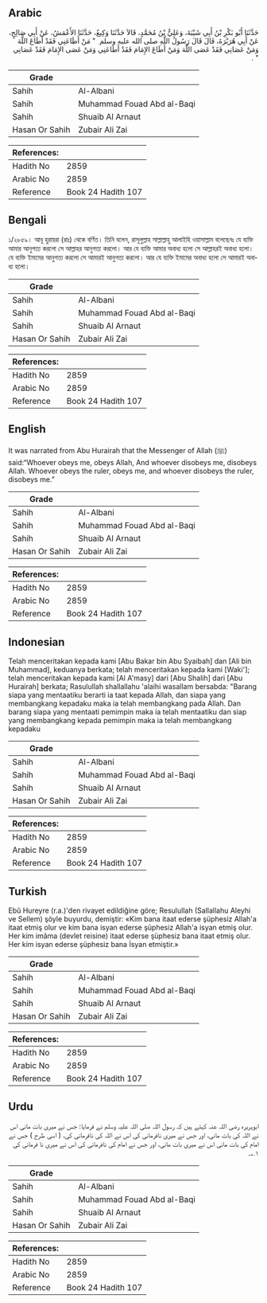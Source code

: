 ## Arabic


<div dir="rtl" lang="ar" style={{fontSize:'larger',backgroundColor:'#f8f9fa',padding:20}}>
حَدَّثَنَا أَبُو بَكْرِ بْنُ أَبِي شَيْبَةَ، وَعَلِيُّ بْنُ مُحَمَّدٍ، قَالاَ حَدَّثَنَا وَكِيعٌ، حَدَّثَنَا الأَعْمَشُ، عَنْ أَبِي صَالِحٍ، عَنْ أَبِي هُرَيْرَةَ، قَالَ قَالَ رَسُولُ اللَّهِ صلى الله عليه وسلم ‏ "‏ مَنْ أَطَاعَنِي فَقَدْ أَطَاعَ اللَّهَ وَمَنْ عَصَانِي فَقَدْ عَصَى اللَّهَ وَمَنْ أَطَاعَ الإِمَامَ فَقَدْ أَطَاعَنِي وَمَنْ عَصَى الإِمَامَ فَقَدْ عَصَانِي ‏"‏ ‏.‏
</div>
<div style={{backgroundColor:'#f8f9fa',padding:20, marginBottom: 10}}><table> <thead> <tr> <th>Grade</th> <th></th> </tr> </thead> <tbody> <tr><td>Sahih</td><td>Al-Albani</td></tr><tr><td>Sahih</td><td>Muhammad Fouad Abd al-Baqi</td></tr><tr><td>Sahih</td><td>Shuaib Al Arnaut</td></tr><tr><td>Hasan Or Sahih</td><td>Zubair Ali Zai</td></tr></tbody></table><table> <thead> <tr> <th>References:</th> <th></th> </tr> </thead> <tbody><tr><td>Hadith No</td><td>2859</td></tr><tr><td>Arabic No</td><td>2859</td></tr><tr><td>Reference</td><td>Book 24 Hadith 107</td></tr></tbody></table></div>

## Bengali


<div dir="ltr" lang="bn" style={{fontSize:'larger',backgroundColor:'#f8f9fa',padding:20}}>
১/২৮৫৯। আবূ হুরায়রা (রাঃ) থেকে বর্ণিত। তিনি বলেন, রাসূলুল্লাহ সাল্লাল্লাহু আলাইহি ওয়াসাল্লাম বলেছেনঃ যে ব্যক্তি আমার আনুগত্য করলো সে আল্লাহর আনুগত্য করলো। আর যে ব্যক্তি আমার অবাধ্য হলো সে আল্লাহরই অবাধ্য হলো। যে ব্যক্তি ইমামের আনুগত্য করলো সে আমারই আনুগত্য করলো। আর যে ব্যক্তি ইমামের অবাধ্য হলো সে আমারই অবাধ্য হলো।
</div>
<div style={{backgroundColor:'#f8f9fa',padding:20, marginBottom: 10}}><table> <thead> <tr> <th>Grade</th> <th></th> </tr> </thead> <tbody> <tr><td>Sahih</td><td>Al-Albani</td></tr><tr><td>Sahih</td><td>Muhammad Fouad Abd al-Baqi</td></tr><tr><td>Sahih</td><td>Shuaib Al Arnaut</td></tr><tr><td>Hasan Or Sahih</td><td>Zubair Ali Zai</td></tr></tbody></table><table> <thead> <tr> <th>References:</th> <th></th> </tr> </thead> <tbody><tr><td>Hadith No</td><td>2859</td></tr><tr><td>Arabic No</td><td>2859</td></tr><tr><td>Reference</td><td>Book 24 Hadith 107</td></tr></tbody></table></div>

## English


<div dir="ltr" lang="en" style={{fontSize:'larger',backgroundColor:'#f8f9fa',padding:20}}>
It was narrated from Abu Hurairah that the Messenger of Allah (ﷺ) said:“Whoever obeys me, obeys Allah, And whoever disobeys me, disobeys Allah. Whoever obeys the ruler, obeys me, and whoever disobeys the ruler, disobeys me.”
</div>
<div style={{backgroundColor:'#f8f9fa',padding:20, marginBottom: 10}}><table> <thead> <tr> <th>Grade</th> <th></th> </tr> </thead> <tbody> <tr><td>Sahih</td><td>Al-Albani</td></tr><tr><td>Sahih</td><td>Muhammad Fouad Abd al-Baqi</td></tr><tr><td>Sahih</td><td>Shuaib Al Arnaut</td></tr><tr><td>Hasan Or Sahih</td><td>Zubair Ali Zai</td></tr></tbody></table><table> <thead> <tr> <th>References:</th> <th></th> </tr> </thead> <tbody><tr><td>Hadith No</td><td>2859</td></tr><tr><td>Arabic No</td><td>2859</td></tr><tr><td>Reference</td><td>Book 24 Hadith 107</td></tr></tbody></table></div>

## Indonesian


<div dir="ltr" lang="id" style={{fontSize:'larger',backgroundColor:'#f8f9fa',padding:20}}>
Telah menceritakan kepada kami [Abu Bakar bin Abu Syaibah] dan [Ali bin Muhammad], keduanya berkata; telah menceritakan kepada kami [Waki']; telah menceritakan kepada kami [Al A'masy] dari [Abu Shalih] dari [Abu Hurairah] berkata; Rasulullah shallallahu 'alaihi wasallam bersabda: "Barang siapa yang mentaatiku berarti ia taat kepada Allah, dan siapa yang membangkang kepadaku maka ia telah membangkang pada Allah. Dan barang siapa yang mentaati pemimpin maka ia telah mentaatiku dan siap yang membangkang kepada pemimpin maka ia telah membangkang kepadaku
</div>
<div style={{backgroundColor:'#f8f9fa',padding:20, marginBottom: 10}}><table> <thead> <tr> <th>Grade</th> <th></th> </tr> </thead> <tbody> <tr><td>Sahih</td><td>Al-Albani</td></tr><tr><td>Sahih</td><td>Muhammad Fouad Abd al-Baqi</td></tr><tr><td>Sahih</td><td>Shuaib Al Arnaut</td></tr><tr><td>Hasan Or Sahih</td><td>Zubair Ali Zai</td></tr></tbody></table><table> <thead> <tr> <th>References:</th> <th></th> </tr> </thead> <tbody><tr><td>Hadith No</td><td>2859</td></tr><tr><td>Arabic No</td><td>2859</td></tr><tr><td>Reference</td><td>Book 24 Hadith 107</td></tr></tbody></table></div>

## Turkish


<div dir="ltr" lang="tr" style={{fontSize:'larger',backgroundColor:'#f8f9fa',padding:20}}>
Ebû Hureyre (r.a.)'den rivayet edildiğine göre; Resulullah (Sallallahu Aleyhi ve Sellem) şöyle buyurdu, demiştir: «Kim bana itaat ederse şüphesiz Allah'a itaat etmiş olur ve kim bana isyan ederse şüphesiz Allah'a isyan etmiş olur. Her kim imâma (devlet reisine) itaat ederse şüphesiz bana itaat etmiş olur. Her kim isyan ederse şüphesiz bana İsyan etmiştir.»
</div>
<div style={{backgroundColor:'#f8f9fa',padding:20, marginBottom: 10}}><table> <thead> <tr> <th>Grade</th> <th></th> </tr> </thead> <tbody> <tr><td>Sahih</td><td>Al-Albani</td></tr><tr><td>Sahih</td><td>Muhammad Fouad Abd al-Baqi</td></tr><tr><td>Sahih</td><td>Shuaib Al Arnaut</td></tr><tr><td>Hasan Or Sahih</td><td>Zubair Ali Zai</td></tr></tbody></table><table> <thead> <tr> <th>References:</th> <th></th> </tr> </thead> <tbody><tr><td>Hadith No</td><td>2859</td></tr><tr><td>Arabic No</td><td>2859</td></tr><tr><td>Reference</td><td>Book 24 Hadith 107</td></tr></tbody></table></div>

## Urdu


<div dir="rtl" lang="ur" style={{fontSize:'larger',backgroundColor:'#f8f9fa',padding:20}}>
ابوہریرہ رضی اللہ عنہ کہتے ہیں کہ رسول اللہ صلی اللہ علیہ وسلم نے فرمایا: جس نے میری بات مانی اس نے اللہ کی بات مانی، اور جس نے میری نافرمانی کی اس نے اللہ کی نافرمانی کی، ( اسی طرح ) جس نے امام کی بات مانی اس نے میری بات مانی، اور جس نے امام کی نافرمانی کی اس نے میری نا فرمانی کی ۱؎۔
</div>
<div style={{backgroundColor:'#f8f9fa',padding:20, marginBottom: 10}}><table> <thead> <tr> <th>Grade</th> <th></th> </tr> </thead> <tbody> <tr><td>Sahih</td><td>Al-Albani</td></tr><tr><td>Sahih</td><td>Muhammad Fouad Abd al-Baqi</td></tr><tr><td>Sahih</td><td>Shuaib Al Arnaut</td></tr><tr><td>Hasan Or Sahih</td><td>Zubair Ali Zai</td></tr></tbody></table><table> <thead> <tr> <th>References:</th> <th></th> </tr> </thead> <tbody><tr><td>Hadith No</td><td>2859</td></tr><tr><td>Arabic No</td><td>2859</td></tr><tr><td>Reference</td><td>Book 24 Hadith 107</td></tr></tbody></table></div>